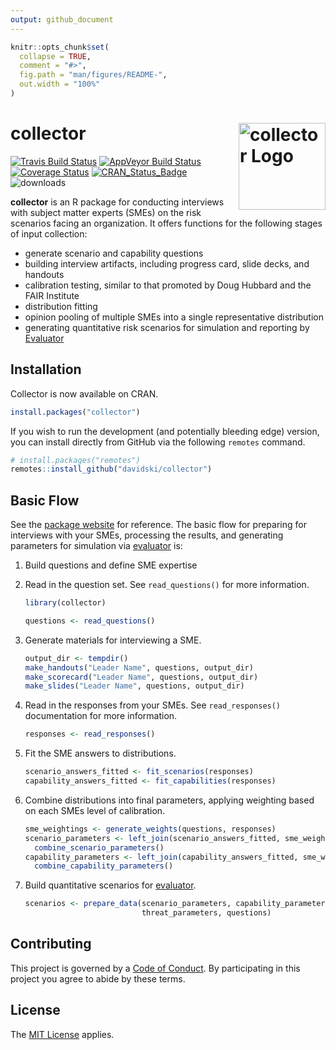 ```yaml
---
output: github_document
---
```


<!-- README.md is generated from README.Rmd. Please edit that file -->

```r
knitr::opts_chunk$set(
  collapse = TRUE,
  comment = "#>",
  fig.path = "man/figures/README-",
  out.width = "100%"
)
```
# collector <a href="https://collector.tidyrisk.org"><img alt="collector Logo" title="collector" align="right" src="man/figures/logo.png" height="139"></a>

<!-- badges: start --> 
[![Travis Build Status](https://travis-ci.org/davidski/collector.svg?branch=master)](https://travis-ci.org/davidski/collector)
[![AppVeyor Build Status](https://ci.appveyor.com/api/projects/status/github/davidski/collector?branch=master&svg=true)](https://ci.appveyor.com/project/davidski/collector)
[![Coverage Status](https://codecov.io/gh/davidski/collector/branch/master/graph/badge.svg)](https://codecov.io/github/davidski/collector?branch=master)
[![CRAN_Status_Badge](https://www.r-pkg.org/badges/version/collector)](https://cran.r-project.org/package=colector)
![downloads](https://cranlogs.r-pkg.org/badges/grand-total/collector)
<!-- badges: end --> 

**collector** is an R package for conducting interviews with subject matter 
experts (SMEs) on the risk scenarios facing an organization. It offers 
functions for the following stages of input collection:

 - generate scenario and capability questions
 - building interview artifacts, including progress card, slide decks, and handouts
 - calibration testing, similar to that promoted by Doug Hubbard and the FAIR Institute
 - distribution fitting
 - opinion pooling of multiple SMEs into a single representative distribution
 - generating quantitative risk scenarios for simulation and reporting by [Evaluator](https://evaluator.tidyrisk.org)

## Installation

Collector is now available on CRAN.

```r
install.packages("collector")
```

If you wish to run the development (and potentially bleeding edge) version, 
you can install directly from GitHub via the following `remotes` command.

```r
# install.packages("remotes")
remotes::install_github("davidski/collector")
```

## Basic Flow

See the [package website](https://collector.tidyrisk.org) for 
reference. The basic flow for preparing for interviews with your SMEs, 
processing the results, and generating parameters for simulation via 
[evaluator](https://evaluator.tidyrisk.org) is:

1. Build questions and define SME expertise

2. Read in the question set. See `read_questions()` for more information.

    ```r
    library(collector)
   
    questions <- read_questions()
    ```
   
3. Generate materials for interviewing a SME.

    ```r
    output_dir <- tempdir()
    make_handouts("Leader Name", questions, output_dir)
    make_scorecard("Leader Name", questions, output_dir)
    make_slides("Leader Name", questions, output_dir)
    ```
    
4. Read in the responses from your SMEs. See `read_responses()` documentation 
   for more information.

    ```r
    responses <- read_responses()
    ```

5. Fit the SME answers to distributions.

    ```r
    scenario_answers_fitted <- fit_scenarios(responses)
    capability_answers_fitted <- fit_capabilities(responses)
    ```
    
6. Combine distributions into final parameters, applying weighting based on 
    each SMEs level of calibration.

    ```r
    sme_weightings <- generate_weights(questions, responses)
    scenario_parameters <- left_join(scenario_answers_fitted, sme_weightings, by = "sme") %>% 
      combine_scenario_parameters()
    capability_parameters <- left_join(capability_answers_fitted, sme_weightings, by = "sme") %>% 
      combine_capability_parameters()
    ```
    
7. Build quantitative scenarios for [evaluator](https://evaluator.tidyrisk.org).

    ```r
    scenarios <- prepare_data(scenario_parameters, capability_parameters, 
                              threat_parameters, questions)
    ```

## Contributing

This project is governed by a [Code of Conduct](CODE_OF_CONDUCT.md). By 
participating in this project you agree to abide by these terms.

## License

The [MIT License](LICENSE) applies.

